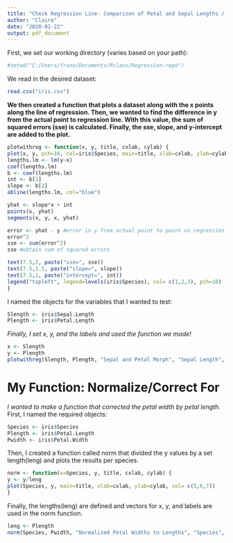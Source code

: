 ```yaml
---
title: "Check Regression Line- Comparison of Petal and Sepal Lengths / Widths"
author: "Claire"
date: "2020-01-22"
output: pdf_document
---
```


First, we set our working directory (varies based on your path):
```r
#setwd("C:/Users/frase/Documents/Rclass/Regression-repo")
```

We read in the desired dataset:
```r
read.csv("iris.csv")
```

**We then created a function that plots a dataset along with the x points along the line of regression. Then, we wanted to find the difference in y from the actual point to regression line. With this value, the sum of squared errors (sse) is calculated. Finally, the sse, slope, and y-intercept are added to the plot.**
```r
plotwithreg <- function(x, y, title, cxlab, cylab) {
plot(x, y, pch=10, col=iris$Species, main=title, xlab=cxlab, ylab=cylab)
lengths.lm <- lm(y~x) 
coef(lengths.lm)
b <- coef(lengths.lm)
int <- b[1]
slope <- b[2]
abline(lengths.lm, col="blue")

yhat <- slope*x + int
points(x, yhat)
segments(x, y, x, yhat)

error <- yhat - y #error in y from actual point to point on regression line
error^2
sse <- sum(error^2)
sse #obtain sum of squared errors

text(7.5,2, paste("sse=", sse))
text(7.5,1.5, paste("slope=", slope))
text(7.5,1, paste("intercept=", int))
legend("topleft", legend=levels(iris$Species), col= c(1,2,3), pch=10)
}
```

I named the objects for the variables that I wanted to test:
```r
Slength <- iris$Sepal.Length
Plength <- iris$Petal.Length
```

*Finally, I set x, y, and the labels and used the function we made!*
```r
x <- Slength
y <- Plength
plotwithreg(Slength, Plength, "Sepal and Petal Morph", "Sepal Length", "Petal Length")
```


# My Function: Normalize/Correct For

*I wanted to make a function that corrected the petal width by petal length.*
First, I named the required objects:
```r
Species <- iris$Species
Plength <- iris$Petal.Length
Pwidth <- iris$Petal.Width
```

Then, I created a function called norm that divided the y values by a set length(leng) and plots the results per species.
```r
norm <- function(x=Species, y, title, cxlab, cylab) {
y <- y/leng
plot(Species, y, main=title, xlab=cxlab, ylab=cylab, col= c(5,6,7))
}
```

Finally, the lengths(leng) are defined and vectors for x, y, and labels are used in the norm function.
```r
leng <- Plength
norm(Species, Pwidth, "Normalized Petal Widths to Lengths", "Species", "Petal")
```
